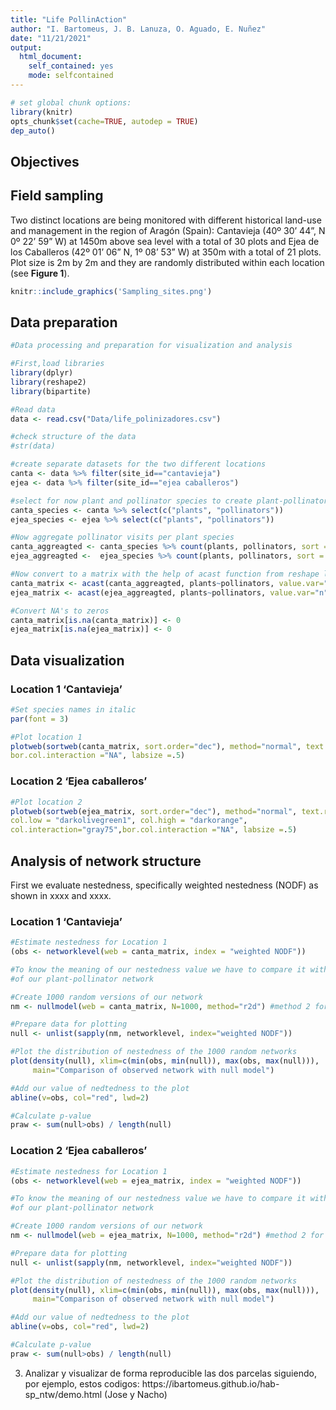 ```yaml
---
title: "Life PollinAction"
author: "I. Bartomeus, J. B. Lanuza, O. Aguado, E. Nuñez"
date: "11/21/2021"
output:
  html_document:
    self_contained: yes
    mode: selfcontained
---
```


```r
# set global chunk options: 
library(knitr)
opts_chunk$set(cache=TRUE, autodep = TRUE)
dep_auto()
```

## Objectives

## Field sampling

Two distinct locations are being monitored with different historical land-use and management in the region of Aragón (Spain): Cantavieja (40º 30' 44", N 0º 22' 59" W) at 1450m above sea level with a total of 30 plots and Ejea de los Caballeros (42º 01' 06" N, 1º 08' 53" W) at 350m with a total of 21 plots. Plot size is 2m by 2m and they are randomly distributed within each location (see **Figure 1**). 


```r

knitr::include_graphics('Sampling_sites.png')

```


## Data preparation

```r

#Data processing and preparation for visualization and analysis

#First,load libraries
library(dplyr)
library(reshape2)
library(bipartite)

#Read data
data <- read.csv("Data/life_polinizadores.csv")

#check structure of the data
#str(data)

#create separate datasets for the two different locations
canta <- data %>% filter(site_id=="cantavieja")
ejea <- data %>% filter(site_id=="ejea caballeros")

#select for now plant and pollinator species to create plant-pollinator networks from transects
canta_species <- canta %>% select(c("plants", "pollinators"))
ejea_species <- ejea %>% select(c("plants", "pollinators"))

#Now aggregate pollinator visits per plant species
canta_aggreagted <- canta_species %>% count(plants, pollinators, sort = TRUE)
ejea_aggreagted <-  ejea_species %>% count(plants, pollinators, sort = TRUE)

#Now convert to a matrix with the help of acast function from reshape library
canta_matrix <- acast(canta_aggreagted, plants~pollinators, value.var="n")
ejea_matrix <- acast(ejea_aggreagted, plants~pollinators, value.var="n")

#Convert NA's to zeros
canta_matrix[is.na(canta_matrix)] <- 0
ejea_matrix[is.na(ejea_matrix)] <- 0
```

## Data visualization

### Location 1 'Cantavieja'

```r

#Set species names in italic
par(font = 3)

#Plot location 1
plotweb(sortweb(canta_matrix, sort.order="dec"), method="normal", text.rot=90, col.low = "darkolivegreen1", col.high = "darkorange",col.interaction="gray75",
bor.col.interaction ="NA", labsize =.5)

```

### Location 2 'Ejea caballeros'


```r
#Plot location 2
plotweb(sortweb(ejea_matrix, sort.order="dec"), method="normal", text.rot=90, 
col.low = "darkolivegreen1", col.high = "darkorange",
col.interaction="gray75",bor.col.interaction ="NA", labsize =.5)

```


## Analysis of network structure

First we evaluate nestedness, specifically weighted nestedness (NODF) as shown in xxxx and xxxx.

### Location 1 'Cantavieja'

```r
#Estimate nestedness for Location 1
(obs <- networklevel(web = canta_matrix, index = "weighted NODF"))

#To know the meaning of our nestedness value we have to compare it with a randomized version
#of our plant-pollinator network

#Create 1000 random versions of our network
nm <- nullmodel(web = canta_matrix, N=1000, method="r2d") #method 2 for quantitative networks

#Prepare data for plotting
null <- unlist(sapply(nm, networklevel, index="weighted NODF")) 

#Plot the distribution of nestedness of the 1000 random networks
plot(density(null), xlim=c(min(obs, min(null)), max(obs, max(null))), 
     main="Comparison of observed network with null model")

#Add our value of nedtedness to the plot
abline(v=obs, col="red", lwd=2)  

#Calculate p-value
praw <- sum(null>obs) / length(null)

```

### Location 2 'Ejea caballeros'

```r
#Estimate nestedness for Location 1
(obs <- networklevel(web = ejea_matrix, index = "weighted NODF"))

#To know the meaning of our nestedness value we have to compare it with a randomized version
#of our plant-pollinator network

#Create 1000 random versions of our network
nm <- nullmodel(web = ejea_matrix, N=1000, method="r2d") #method 2 for quantitative networks

#Prepare data for plotting
null <- unlist(sapply(nm, networklevel, index="weighted NODF")) 

#Plot the distribution of nestedness of the 1000 random networks
plot(density(null), xlim=c(min(obs, min(null)), max(obs, max(null))), 
     main="Comparison of observed network with null model")

#Add our value of nedtedness to the plot
abline(v=obs, col="red", lwd=2)  

#Calculate p-value
praw <- sum(null>obs) / length(null)

```




3) Analizar y visualizar de forma reproducible las dos parcelas siguiendo, por ejemplo, estos codigos: https://ibartomeus.github.io/hab-sp_ntw/demo.html (Jose y Nacho)



